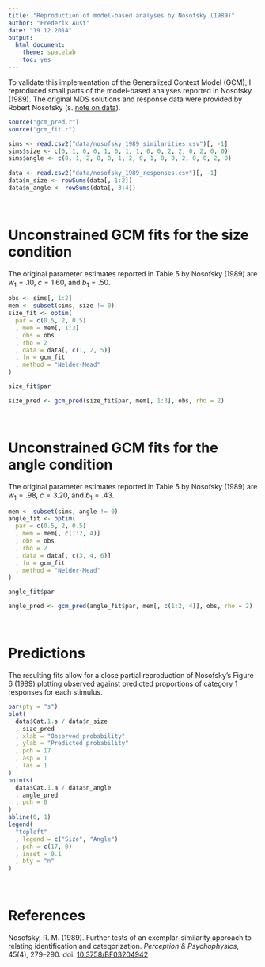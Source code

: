 ```yaml
---
title: "Reproduction of model-based analyses by Nosofsky (1989)"
author: "Frederik Aust"
date: "19.12.2014"
output:
  html_document:
    theme: spacelab
    toc: yes
---
```


To validate this implementation of the Generalized Context Model (GCM), I reproduced small parts of the model-based analyses reported in Nosofsky (1989). The original MDS solutions and response data were provided by Robert Nosofsky (s. [note on data](data/README.html)).

```r
source("gcm_pred.r")
source("gcm_fit.r")
```

```r
sims <- read.csv2("data/nosofsky_1989_similarities.csv")[, -1]
sims$size <- c(0, 1, 0, 0, 1, 0, 1, 1, 0, 0, 2, 2, 0, 2, 0, 0)
sims$angle <- c(0, 1, 2, 0, 0, 1, 2, 0, 1, 0, 0, 2, 0, 0, 2, 0)
  
data <- read.csv2("data/nosofsky_1989_responses.csv")[, -1]
data$n_size <- rowSums(data[, 1:2])
data$n_angle <- rowSums(data[, 3:4])
```

<br />

# Unconstrained GCM fits for the size condition
The original parameter estimates reported in Table 5 by Nosofsky (1989) are $w_1 = .10$, $c = 1.60$, and $b_1 = .50$.

```r
obs <- sims[, 1:2]
mem <- subset(sims, size != 0)
size_fit <- optim(
  par = c(0.5, 2, 0.5)
  , mem = mem[, 1:3]
  , obs = obs
  , rho = 2
  , data = data[, c(1, 2, 5)]
  , fn = gcm_fit
  , method = "Nelder-Mead"
)

size_fit$par

size_pred <- gcm_pred(size_fit$par, mem[, 1:3], obs, rho = 2)
```

<br />

# Unconstrained GCM fits for the angle condition
The original parameter estimates reported in Table 5 by Nosofsky (1989) are $w_1 = .98$, $c = 3.20$, and $b_1 = .43$.

```r
mem <- subset(sims, angle != 0)
angle_fit <- optim(
  par = c(0.5, 2, 0.5)
  , mem = mem[, c(1:2, 4)]
  , obs = obs
  , rho = 2
  , data = data[, c(3, 4, 6)]
  , fn = gcm_fit
  , method = "Nelder-Mead"
)

angle_fit$par

angle_pred <- gcm_pred(angle_fit$par, mem[, c(1:2, 4)], obs, rho = 2)
```

<br />

# Predictions
The resulting fits allow for a close partial reproduction of Nosofsky's Figure 6 (1989) plotting observed against predicted proportions of category 1 responses for each stimulus.

```r
par(pty = "s")
plot(
  data$Cat.1.s / data$n_size
  , size_pred
  , xlab = "Observed probability"
  , ylab = "Predicted probability"
  , pch = 17
  , asp = 1
  , las = 1
)
points(
  data$Cat.1.a / data$n_angle
  , angle_pred
  , pch = 0
)
abline(0, 1)
legend(
  "topleft"
  , legend = c("Size", "Angle")
  , pch = c(17, 0)
  , inset = 0.1
  , bty = "n"
)
```

<br />

# References
Nosofsky, R. M. (1989). Further tests of an exemplar-similarity approach to relating identification and categorization. *Perception & Psychophysics*, 45(4), 279–290. doi: [10.3758/BF03204942](http://dx.doi.org/10.3758/BF03204942)
